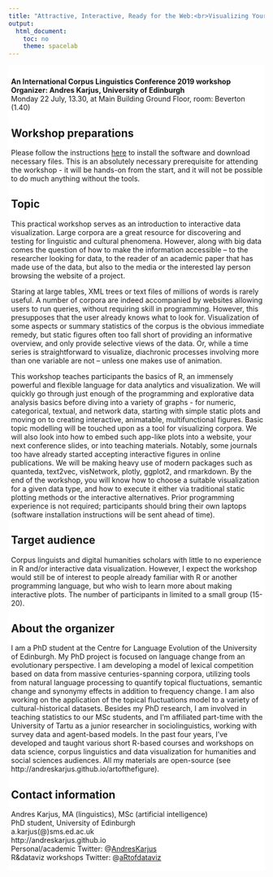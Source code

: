 ```yaml
---
title: "Attractive, Interactive, Ready for the Web:<br>Visualizing Your Data Using R"
output: 
  html_document: 
    toc: no
    theme: spacelab
---
```


<style type="text/css">
h1.title {
  font-size: 30px;
  margin-top: 90px;
  background-color: white;
  padding-top: 7px;
  padding-bottom: 10px;
  padding-left:5px;
  z-index: 100;
}
</style>


<img src="top.jpeg" alt = '' style = 'position:absolute; top:0; right:0; padding:0px; width=100%;overflow:hidden;z-index:-1'>

<div align="justify" style="position:relative; background-color:white; padding-top:10px; padding-left:5px;">

**An International Corpus Linguistics Conference 2019 workshop<br>**
**Organizer: Andres Karjus, University of Edinburgh**<br>
Monday 22 July, 13.30, at Main Building Ground Floor, room: Beverton (1.40)

## Workshop preparations

Please follow the instructions [here](https://andreskarjus.github.io/artofthefigure/preworkshop_cl2019.html) to install the software and download necessary files. This is an absolutely necessary prerequisite for attending the workshop - it will be hands-on from the start, and it will not be possible to do much anything without the tools.


## Topic 

This practical workshop serves as an introduction to interactive data visualization. Large corpora are a great resource for discovering and testing for linguistic and cultural phenomena. However, along with big data comes the question of how to make the information accessible – to the researcher looking for data, to the reader of an academic paper that has made use of the data, but also to the media or the interested lay person browsing the website of a project. 

Staring at large tables, XML trees or text files of millions of words is rarely useful. A number of corpora are indeed accompanied by websites allowing users to run queries, without requiring skill in programming. However, this presupposes that the user already knows what to look for. Visualization of some aspects or summary statistics of the corpus is the obvious immediate remedy, but static figures often too fall short of providing an informative overview, and only provide selective views of the data. Or, while a time series is straightforward to visualize, diachronic processes involving more than one variable are not – unless one makes use of animation.

This workshop teaches participants the basics of R, an immensely powerful and flexible language for data analytics and visualization. We will quickly go through just enough of the programming and explorative data analysis basics before diving into a variety of graphs - for numeric, categorical, textual, and network data, starting with simple static plots and moving on to creating interactive, animatable, multifunctional figures. Basic topic modelling will be touched upon as a tool for visualizing corpora. We will also look into how to embed such app-like plots into a website, your next conference slides, or into teaching materials. Notably, some journals too have already started accepting interactive figures in online publications. We will be making heavy use of modern packages such as quanteda, text2vec, visNetwork, plotly, ggplot2, and rmarkdown. By the end of the workshop, you will know how to choose a suitable visualization for a given data type, and how to execute it either via traditional static plotting methods or the interactive alternatives. Prior programming experience is not required; participants should bring their own laptops (software installation instructions will be sent ahead of time).


## Target audience

Corpus linguists and digital humanities scholars with little to no experience in R and/or interactive data visualization. However, I expect the workshop would still be of interest to people already familiar with R or another programming language, but who wish to learn more about making interactive plots. The number of participants in limited to a small group (15-20).


## About the organizer

I am a PhD student at the Centre for Language Evolution of the University of Edinburgh. My PhD project is focused on language change from an evolutionary perspective. I am developing a model of lexical competition based on data from massive centuries-spanning corpora, utilizing tools from natural language processing to quantify topical fluctuations, semantic change and synonymy effects in addition to frequency change. I am also working on the application of the topical fluctuations model to a variety of cultural-historical datasets. Besides my PhD research, I am involved in teaching statistics to our MSc students, and I’m affiliated part-time with the University of Tartu as a junior researcher in sociolinguistics, working with survey data and agent-based models. In the past four years, I’ve developed and taught various short R-based courses and workshops on data science, corpus linguistics and data visualization for humanities and social sciences audiences. All my materials are open-source (see http://andreskarjus.github.io/artofthefigure). 


## Contact information

Andres Karjus, MA (linguistics), MSc (artificial intelligence)<br>
PhD student, University of Edinburgh<br>
a.karjus(@)sms.ed.ac.uk<br>
http://andreskarjus.github.io <br>
Personal/academic Twitter: @[AndresKarjus](https://twitter.com/AndresKarjus) <br>
R&dataviz workshops Twitter: @[aRtofdataviz](https://twitter.com/aRtofdataviz) <br>
<br>


</div>